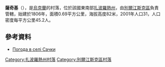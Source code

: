 {{coord|47|9|52|N|36|54|12|E|scale:100000|display=title}}

'''薩奇基'''（{{lang-uk|Сачки}}），是[[烏克蘭|烏克蘭]]的村落，位於該國東南部[[扎波羅熱州|扎波羅熱州]]，由[[別爾江斯克區|別爾江斯克區]]負責管轄，始建於1806年，面積0.69平方公里，海拔高度82米，2001年人口31，人口密度每平方公里45.2人。

==參考資料==
* [http://weather.in.ua/ua/zaporozhskaja/23344 Погода в селі Сачки] {{Wayback|url=http://weather.in.ua/ua/zaporozhskaja/23344 |date=20111220163013 }}

[[Category:扎波羅熱州村落|Category:扎波羅熱州村落]]
[[Category:別爾江斯克區村落|Category:別爾江斯克區村落]]


{{Zaporizhia-geo-stub}}